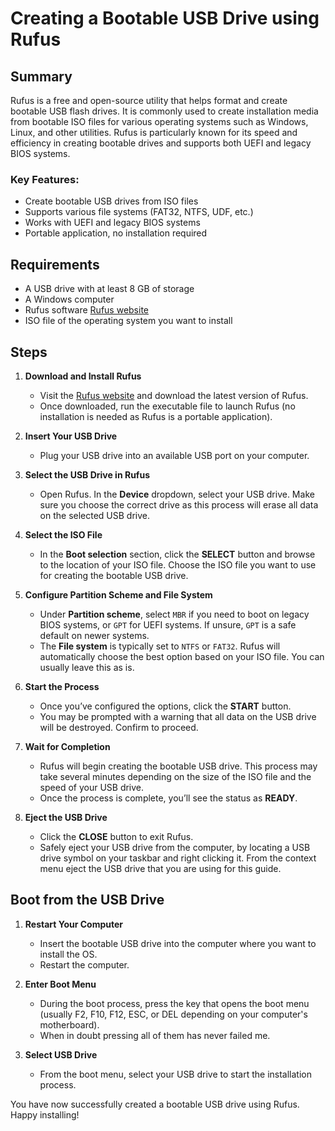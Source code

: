 # Creating a Bootable USB Drive using Rufus

## Summary

Rufus is a free and open-source utility that helps format and create bootable USB flash drives. It is commonly used to create installation media from bootable ISO files for various operating systems such as Windows, Linux, and other utilities. Rufus is particularly known for its speed and efficiency in creating bootable drives and supports both UEFI and legacy BIOS systems.

### Key Features:

- Create bootable USB drives from ISO files
- Supports various file systems (FAT32, NTFS, UDF, etc.)
- Works with UEFI and legacy BIOS systems
- Portable application, no installation required

## Requirements

- A USB drive with at least 8 GB of storage
- A Windows computer
- Rufus software [Rufus website](https://rufus.ie)
- ISO file of the operating system you want to install

## Steps

1. **Download and Install Rufus**

   - Visit the [Rufus website](https://rufus.ie) and download the latest version of Rufus.
   - Once downloaded, run the executable file to launch Rufus (no installation is needed as Rufus is a portable application).

2. **Insert Your USB Drive**

   - Plug your USB drive into an available USB port on your computer.

3. **Select the USB Drive in Rufus**

   - Open Rufus. In the **Device** dropdown, select your USB drive. Make sure you choose the correct drive as this process will erase all data on the selected USB drive.

4. **Select the ISO File**

   - In the **Boot selection** section, click the **SELECT** button and browse to the location of your ISO file. Choose the ISO file you want to use for creating the bootable USB drive.

5. **Configure Partition Scheme and File System**

   - Under **Partition scheme**, select `MBR` if you need to boot on legacy BIOS systems, or `GPT` for UEFI systems. If unsure, `GPT` is a safe default on newer systems.
   - The **File system** is typically set to `NTFS` or `FAT32`. Rufus will automatically choose the best option based on your ISO file. You can usually leave this as is.

6. **Start the Process**

   - Once you’ve configured the options, click the **START** button.
   - You may be prompted with a warning that all data on the USB drive will be destroyed. Confirm to proceed.

7. **Wait for Completion**

   - Rufus will begin creating the bootable USB drive. This process may take several minutes depending on the size of the ISO file and the speed of your USB drive.
   - Once the process is complete, you’ll see the status as **READY**.

8. **Eject the USB Drive**

   - Click the **CLOSE** button to exit Rufus.
   - Safely eject your USB drive from the computer, by locating a USB drive symbol on your taskbar and right clicking it. From the context menu eject the USB drive that you are using for this guide.

## Boot from the USB Drive

1. **Restart Your Computer**

   - Insert the bootable USB drive into the computer where you want to install the OS.
   - Restart the computer.

2. **Enter Boot Menu**

   - During the boot process, press the key that opens the boot menu (usually F2, F10, F12, ESC, or DEL depending on your computer's motherboard).
   - When in doubt pressing all of them has never failed me.

3. **Select USB Drive**

   - From the boot menu, select your USB drive to start the installation process.

You have now successfully created a bootable USB drive using Rufus. Happy installing!
